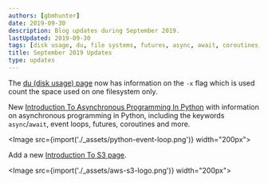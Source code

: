 ```yaml
---
authors: [gbmhunter]
date: 2019-09-30
description: Blog updates during September 2019.
lastUpdated: 2019-09-30
tags: [disk usage, du, file systems, futures, async, await, coroutines, Python]
title: September 2019 Updates
type: updates
---
```


The [du (disk usage) page](/programming/operating-systems/linux/programs/du-disk-usage) now has information on the `-x` flag which is used count the space used on one filesystem only.

New [Introduction To Asynchronous Programming In Python](/programming/languages/python/an-introduction-to-asynchronous-programming-in-python) with information on asynchronous programming in Python, including the keywords `async`/`await`, event loops, futures, coroutines and more.

<Image src={import('./_assets/python-event-loop.png')} width="200px"></Image>

Add a new [Introduction To S3 page](/programming/cloud/aws/s3).

<Image src={import('./_assets/aws-s3-logo.png')} width="200px"></Image>
